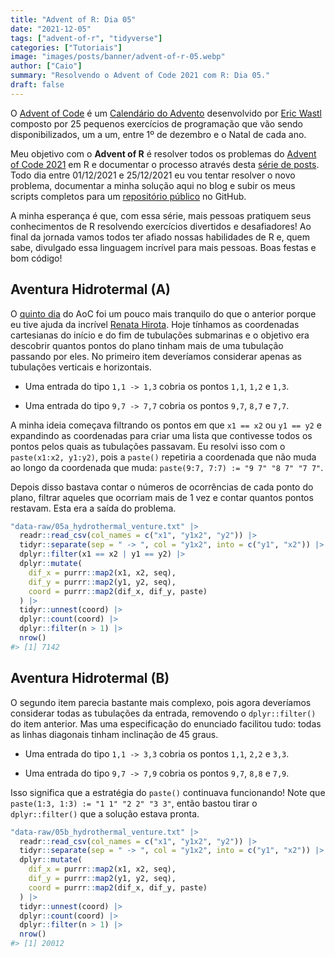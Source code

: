 ```yaml
---
title: "Advent of R: Dia 05"
date: "2021-12-05"
tags: ["advent-of-r", "tidyverse"]
categories: ["Tutoriais"]
image: "images/posts/banner/advent-of-r-05.webp"
author: ["Caio"]
summary: "Resolvendo o Advent of Code 2021 com R: Dia 05."
draft: false
---
```


O [Advent of Code](https://adventofcode.com) é um
[Calendário do Advento](https://pt.wikipedia.org/wiki/Calend%C3%A1rio_do_Advento)
desenvolvido por [Eric Wastl](https://github.com/topaz) composto por 25
pequenos exercícios de programação que vão sendo disponibilizados, um a um,
entre 1º de dezembro e o Natal de cada ano.

Meu objetivo com o **Advent of R** é resolver todos os problemas do
[Advent of Code 2021](https://adventofcode.com/2021) em R e documentar o
processo através desta
[série de posts](https://blog.curso-r.com/tags/advent-of-r/). Todo dia entre
01/12/2021 e 25/12/2021 eu vou tentar resolver o novo problema, documentar a
minha solução aqui no blog e subir os meus scripts completos para um
[repositório público](https://github.com/curso-r/advent-of-r) no GitHub.

A minha esperança é que, com essa série, mais pessoas pratiquem seus
conhecimentos de R resolvendo exercícios divertidos e desafiadores! Ao final
da jornada vamos todos ter afiado nossas habilidades de R e, quem sabe,
divulgado essa linguagem incrível para mais pessoas. Boas festas e bom código!

## Aventura Hidrotermal (A)

O [quinto dia](https://adventofcode.com/2021/day/5) do AoC foi um pouco mais
tranquilo do que o anterior porque eu tive ajuda da incrível
[Renata Hirota](https://twitter.com/renata_mh). Hoje tínhamos as coordenadas
cartesianas do início e do fim de tubulações submarinas e o objetivo era
descobrir quantos pontos do plano tinham mais de uma tubulação passando por
eles. No primeiro item deveríamos considerar apenas as tubulações verticais e
horizontais.

- Uma entrada do tipo `1,1 -> 1,3` cobria os pontos `1,1`, `1,2` e `1,3`.

- Uma entrada do tipo `9,7 -> 7,7` cobria os pontos `9,7`, `8,7` e `7,7`.

A minha ideia começava filtrando os pontos em que `x1 == x2` ou `y1 == y2` e
expandindo as coordenadas para criar uma lista que contivesse todos os pontos
pelos quais as tubulações passavam. Eu resolvi isso com o `paste(x1:x2, y1:y2)`,
pois a `paste()` repetiria a coordenada que não muda ao longo da coordenada que
muda: `paste(9:7, 7:7) := "9 7" "8 7" "7 7"`.

Depois disso bastava contar o números de ocorrências de cada ponto do plano,
filtrar aqueles que ocorriam mais de 1 vez e contar quantos pontos restavam.
Esta era a saída do problema.

```r
"data-raw/05a_hydrothermal_venture.txt" |>
  readr::read_csv(col_names = c("x1", "y1x2", "y2")) |>
  tidyr::separate(sep = " -> ", col = "y1x2", into = c("y1", "x2")) |>
  dplyr::filter(x1 == x2 | y1 == y2) |>
  dplyr::mutate(
    dif_x = purrr::map2(x1, x2, seq),
    dif_y = purrr::map2(y1, y2, seq),
    coord = purrr::map2(dif_x, dif_y, paste)
  ) |>
  tidyr::unnest(coord) |>
  dplyr::count(coord) |>
  dplyr::filter(n > 1) |>
  nrow()
#> [1] 7142
```

## Aventura Hidrotermal (B)

O segundo item parecia bastante mais complexo, pois agora deveríamos considerar
todas as tubulações da entrada, removendo o `dplyr::filter()` do item anterior.
Mas uma especificação do enunciado facilitou tudo: todas as linhas diagonais
tinham inclinação de 45 graus.

- Uma entrada do tipo `1,1 -> 3,3` cobria os pontos `1,1`, `2,2` e `3,3`.

- Uma entrada do tipo `9,7 -> 7,9` cobria os pontos `9,7`, `8,8` e `7,9`.

Isso significa que a estratégia do `paste()` continuava funcionando! Note que
`paste(1:3, 1:3) := "1 1" "2 2" "3 3"`, então bastou tirar o `dplyr::filter()`
que a solução estava pronta.

```r
"data-raw/05b_hydrothermal_venture.txt" |>
  readr::read_csv(col_names = c("x1", "y1x2", "y2")) |>
  tidyr::separate(sep = " -> ", col = "y1x2", into = c("y1", "x2")) |>
  dplyr::mutate(
    dif_x = purrr::map2(x1, x2, seq),
    dif_y = purrr::map2(y1, y2, seq),
    coord = purrr::map2(dif_x, dif_y, paste)
  ) |>
  tidyr::unnest(coord) |>
  dplyr::count(coord) |>
  dplyr::filter(n > 1) |>
  nrow()
#> [1] 20012
```
